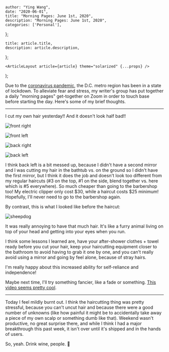 

    author: "Ying Wang",
    date: "2020-06-01",
    title: "Morning Pages: June 1st, 2020",
    description: "Morning Pages: June 1st, 2020",
    categories: ['Personal'],
};

    title: article.title,
    description: article.description,
};

    <ArticleLayout article={article} theme="solarized" {...props} />
);


Due to the [coronavirus
pandemic](https://en.wikipedia.org/wiki/2019-20_coronavirus_pandemic), the D.C.
metro region has been in a state of lockdown. To alleviate fear and stress, my
writer's group has put together a daily "morning pages" get-together on Zoom in
order to touch base before starting the day. Here's some of my brief thoughts.

---

I cut my own hair yesterday!! And it doesn't look half bad!!

![front right](/img/posts/2020/06/01/morning_pages_1.jpg)

![front left](/img/posts/2020/06/01/morning_pages_2.jpg)

![back right](/img/posts/2020/06/01/morning_pages_3.jpg)

![back left](/img/posts/2020/06/01/morning_pages_4.jpg)

I think back left is a bit messed up, because I didn't have a second mirror and
I was cutting my hair in the bathtub vs. on the ground so I didn't have the
first mirror, but I think it does the job and doesn't look too different from my
regular haircuts (#3 on the top, #1 on the side, blend together vs. here which
is #5 everywhere). So much cheaper than going to the barbershop too! My electric
clipper only cost $30, while a haircut costs $25 minimum! Hopefully, I'll never
need to go to the barbershop again.

By contrast, this is what I looked like before the haircut:

![sheepdog](/img/posts/2020/06/01/morning_pages_5.jpg)

It was really annoying to have that much hair. It's like a furry animal living
on top of your head and getting into your eyes when you run.

I think some lessons I learned are, have your after-shower clothes + towel ready
before you cut your hair, keep your haircutting equipment closer to the bathroom
to avoid having to grab it one by one, and you can't really avoid using a mirror
and going by feel alone, because of stray hairs.

I'm really happy about this increased ability for self-reliance and
independence!

Maybe next time, I'll try something fancier, like a fade or something. [This
video seems pretty cool](https://www.youtube.com/watch?v=aKbzbQQEylY).

---

Today I feel mildly burnt out. I think the haircutting thing was pretty
stressful, because you can't uncut hair and because there were a good number of
unknowns (like how painful it might be to accidentally take away a piece of my
own scalp or something dumb like that). Weekend wasn't productive, no great
surprise there, and while I think I had a major breakthrough this past week, it
isn't over until it's shipped and in the hands of users.

So, yeah. Drink wine, people. :wine_glass:
